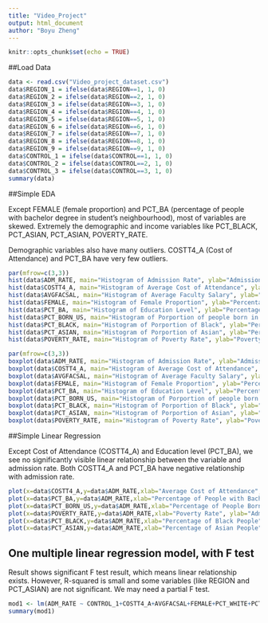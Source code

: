 ```yaml
---
title: "Video_Project"
output: html_document
author: "Boyu Zheng"
---
```


```r
knitr::opts_chunk$set(echo = TRUE)
```
  
##Load Data

```r
data <- read.csv("Video_project_dataset.csv")
data$REGION_1 = ifelse(data$REGION==1, 1, 0)
data$REGION_2 = ifelse(data$REGION==2, 1, 0)
data$REGION_3 = ifelse(data$REGION==3, 1, 0)
data$REGION_4 = ifelse(data$REGION==4, 1, 0)
data$REGION_5 = ifelse(data$REGION==5, 1, 0)
data$REGION_6 = ifelse(data$REGION==6, 1, 0)
data$REGION_7 = ifelse(data$REGION==7, 1, 0)
data$REGION_8 = ifelse(data$REGION==8, 1, 0)
data$REGION_9 = ifelse(data$REGION==9, 1, 0)
data$CONTROL_1 = ifelse(data$CONTROL==1, 1, 0)
data$CONTROL_2 = ifelse(data$CONTROL==2, 1, 0)
data$CONTROL_3 = ifelse(data$CONTROL==3, 1, 0)
summary(data)
```


##Simple EDA

Except FEMALE (female proportion) and PCT_BA (percentage of people with bachelor degree in student's neighbourhood), most of variables are skewed. Extremely the demographic and income variables like PCT_BLACK, PCT_ASIAN, PCT_ASIAN, POVERTY_RATE.

Demographic variables also have many outliers. COSTT4_A (Cost of Attendance) and PCT_BA have very few outliers.

```r
par(mfrow=c(3,3))
hist(data$ADM_RATE, main="Histogram of Admission Rate", ylab="Admission Rate", breaks=20)
hist(data$COSTT4_A, main="Histogram of Average Cost of Attendance", ylab="Average Cost of Attendance",breaks=20)
hist(data$AVGFACSAL, main="Histogram of Average Faculty Salary", ylab="Average Salary",breaks=20)
hist(data$FEMALE, main="Histogram of Female Proportion", ylab="Percentage of Female Student",breaks=20)
hist(data$PCT_BA, main="Histogram of Education Level", ylab="Percentage of people with bachelor degree, over 25",breaks=20)
hist(data$PCT_BORN_US, main="Histogram of Porportion of people born in US", ylab="Percentage of people born in US",breaks=20)
hist(data$PCT_BLACK, main="Histogram of Porportion of Black", ylab="Percentage of Black people in Student's Neighbourhood",breaks=20)
hist(data$PCT_ASIAN, main="Histogram of Porportion of Asian", ylab="Percentage of Asian people in Student's Neighbourhood",breaks=20)
hist(data$POVERTY_RATE, main="Histogram of Poverty Rate", ylab="Poverty Rate",breaks=20)
```

```r
par(mfrow=c(3,3))
boxplot(data$ADM_RATE, main="Histogram of Admission Rate", ylab="Admission Rate", horizontal=TRUE)
boxplot(data$COSTT4_A, main="Histogram of Average Cost of Attendance", ylab="Average Cost of Attendance",horizontal=TRUE)
boxplot(data$AVGFACSAL, main="Histogram of Average Faculty Salary", ylab="Average Salary",horizontal=TRUE)
boxplot(data$FEMALE, main="Histogram of Female Proportion", ylab="Percentage of Female Student",horizontal=TRUE)
boxplot(data$PCT_BA, main="Histogram of Education Level", ylab="Percentage of people with bachelor degree, over 25",horizontal=TRUE)
boxplot(data$PCT_BORN_US, main="Histogram of Porportion of people born in US", ylab="Percentage of people born in US",horizontal=TRUE)
boxplot(data$PCT_BLACK, main="Histogram of Porportion of Black", ylab="Percentage of Black people in Student's Neighbourhood",horizontal=TRUE)
boxplot(data$PCT_ASIAN, main="Histogram of Porportion of Asian", ylab="Percentage of Asian people in Student's Neighbourhood",horizontal=TRUE)
boxplot(data$POVERTY_RATE, main="Histogram of Poverty Rate", ylab="Poverty Rate",horizontal=TRUE)
```

##Simple Linear Regression

Except Cost of Attendance (COSTT4_A) and Education level (PCT_BA), we see no significantly visible linear relationship between the variable and admission rate. Both COSTT4_A and PCT_BA have negative relationship with admission rate. 

```r
plot(x=data$COSTT4_A,y=data$ADM_RATE,xlab="Average Cost of Attendance", ylab="Admission Rate", main="Scatter plot for Cost vs Admission Rate")
plot(x=data$PCT_BA,y=data$ADM_RATE,xlab="Percentage of People with Bachelor Degree", ylab="Admission Rate", main="Scatter plot for Education Level vs Admission Rate")
plot(x=data$PCT_BORN_US,y=data$ADM_RATE,xlab="Percentage of People Born in US", ylab="Admission Rate", main="Scatter plot for US Proportion vs Admission Rate")
plot(x=data$POVERTY_RATE,y=data$ADM_RATE,xlab="Poverty Rate", ylab="Admission Rate", main="Scatter plot for Poverty Rate vs Admission Rate")
plot(x=data$PCT_BLACK,y=data$ADM_RATE,xlab="Percentage of Black People", ylab="Admission Rate", main="Scatter plot for Black vs Admission Rate")
plot(x=data$PCT_ASIAN,y=data$ADM_RATE,xlab="Percentage of Asian People", ylab="Admission Rate", main="Scatter plot for Asian vs Admission Rate")
```

## One multiple linear regression model, with F test

Result shows significant F test result, which means linear relationship exists. However, R-squared is small and some variables (like REGION and PCT_ASIAN) are not significant. We may need a partial F test.

```r
mod1 <- lm(ADM_RATE ~ CONTROL_1+COSTT4_A+AVGFACSAL+FEMALE+PCT_WHITE+PCT_ASIAN+POVERTY_RATE+CONTROL_1*FEMALE+CONTROL_1*PCT_ASIAN, data=data)
summary(mod1)
```

